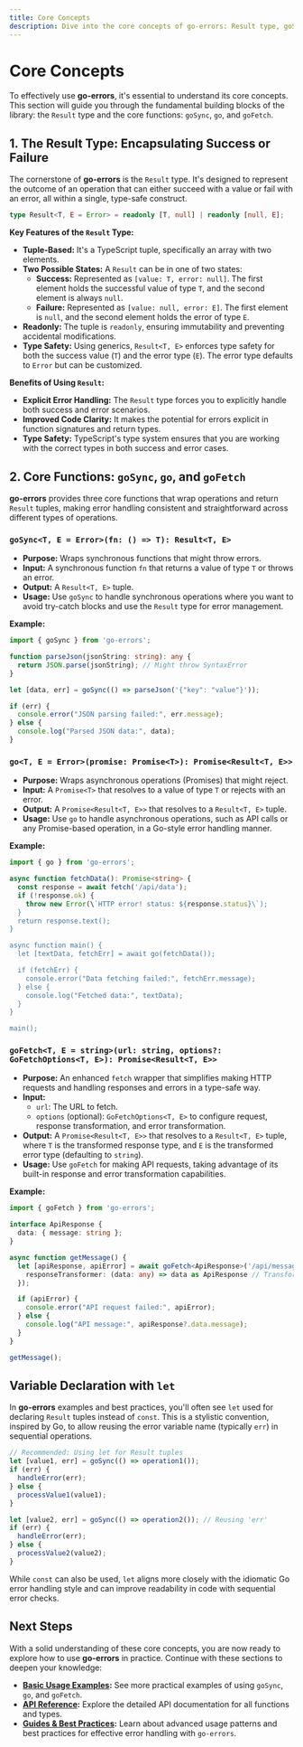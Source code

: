 ```yaml
---
title: Core Concepts
description: Dive into the core concepts of go-errors: Result type, goSync, go, and goFetch.
---
```


# Core Concepts

To effectively use **go-errors**, it's essential to understand its core concepts. This section will guide you through the fundamental building blocks of the library: the `Result` type and the core functions: `goSync`, `go`, and `goFetch`.

## 1. The Result Type: Encapsulating Success or Failure

The cornerstone of **go-errors** is the `Result` type. It's designed to represent the outcome of an operation that can either succeed with a value or fail with an error, all within a single, type-safe construct.

```typescript
type Result<T, E = Error> = readonly [T, null] | readonly [null, E];
```

**Key Features of the `Result` Type:**

- **Tuple-Based:**  It's a TypeScript tuple, specifically an array with two elements.
- **Two Possible States:**  A `Result` can be in one of two states:
    - **Success:** Represented as `[value: T, error: null]`. The first element holds the successful value of type `T`, and the second element is always `null`.
    - **Failure:** Represented as `[value: null, error: E]`. The first element is `null`, and the second element holds the error of type `E`.
- **Readonly:**  The tuple is `readonly`, ensuring immutability and preventing accidental modifications.
- **Type Safety:**  Using generics, `Result<T, E>` enforces type safety for both the success value (`T`) and the error type (`E`). The error type defaults to `Error` but can be customized.

**Benefits of Using `Result`:**

- **Explicit Error Handling:**  The `Result` type forces you to explicitly handle both success and error scenarios.
- **Improved Code Clarity:**  It makes the potential for errors explicit in function signatures and return types.
- **Type Safety:**  TypeScript's type system ensures that you are working with the correct types in both success and error cases.

## 2. Core Functions: `goSync`, `go`, and `goFetch`

**go-errors** provides three core functions that wrap operations and return `Result` tuples, making error handling consistent and straightforward across different types of operations.

### `goSync<T, E = Error>(fn: () => T): Result<T, E>`

- **Purpose:**  Wraps synchronous functions that might throw errors.
- **Input:**  A synchronous function `fn` that returns a value of type `T` or throws an error.
- **Output:**  A `Result<T, E>` tuple.
- **Usage:**  Use `goSync` to handle synchronous operations where you want to avoid try-catch blocks and use the `Result` type for error management.

**Example:**

```typescript
import { goSync } from 'go-errors';

function parseJson(jsonString: string): any {
  return JSON.parse(jsonString); // Might throw SyntaxError
}

let [data, err] = goSync(() => parseJson('{"key": "value"}'));

if (err) {
  console.error("JSON parsing failed:", err.message);
} else {
  console.log("Parsed JSON data:", data);
}
```

### `go<T, E = Error>(promise: Promise<T>): Promise<Result<T, E>>`

- **Purpose:**  Wraps asynchronous operations (Promises) that might reject.
- **Input:**  A `Promise<T>` that resolves to a value of type `T` or rejects with an error.
- **Output:**  A `Promise<Result<T, E>>` that resolves to a `Result<T, E>` tuple.
- **Usage:**  Use `go` to handle asynchronous operations, such as API calls or any Promise-based operation, in a Go-style error handling manner.

**Example:**

```typescript
import { go } from 'go-errors';

async function fetchData(): Promise<string> {
  const response = await fetch('/api/data');
  if (!response.ok) {
    throw new Error(\`HTTP error! status: ${response.status}\`);
  }
  return response.text();
}

async function main() {
  let [textData, fetchErr] = await go(fetchData());

  if (fetchErr) {
    console.error("Data fetching failed:", fetchErr.message);
  } else {
    console.log("Fetched data:", textData);
  }
}

main();
```

### `goFetch<T, E = string>(url: string, options?: GoFetchOptions<T, E>): Promise<Result<T, E>>`

- **Purpose:**  An enhanced `fetch` wrapper that simplifies making HTTP requests and handling responses and errors in a type-safe way.
- **Input:**
    - `url`: The URL to fetch.
    - `options` (optional):  `GoFetchOptions<T, E>` to configure request, response transformation, and error transformation.
- **Output:**  A `Promise<Result<T, E>>` that resolves to a `Result<T, E>` tuple, where `T` is the transformed response type, and `E` is the transformed error type (defaulting to `string`).
- **Usage:**  Use `goFetch` for making API requests, taking advantage of its built-in response and error transformation capabilities.

**Example:**

```typescript
import { goFetch } from 'go-errors';

interface ApiResponse {
  data: { message: string };
}

async function getMessage() {
  let [apiResponse, apiError] = await goFetch<ApiResponse>('/api/message', {
    responseTransformer: (data: any) => data as ApiResponse // Transform response data
  });

  if (apiError) {
    console.error("API request failed:", apiError);
  } else {
    console.log("API message:", apiResponse?.data.message);
  }
}

getMessage();
```

## Variable Declaration with `let`

In **go-errors** examples and best practices, you'll often see `let` used for declaring `Result` tuples instead of `const`. This is a stylistic convention, inspired by Go, to allow reusing the error variable name (typically `err`) in sequential operations.

```typescript
// Recommended: Using let for Result tuples
let [value1, err] = goSync(() => operation1());
if (err) {
  handleError(err);
} else {
  processValue1(value1);
}

let [value2, err] = goSync(() => operation2()); // Reusing 'err'
if (err) {
  handleError(err);
} else {
  processValue2(value2);
}
```

While `const` can also be used, `let` aligns more closely with the idiomatic Go error handling style and can improve readability in code with sequential error checks.

## Next Steps

With a solid understanding of these core concepts, you are now ready to explore how to use **go-errors** in practice. Continue with these sections to deepen your knowledge:

- **[Basic Usage Examples](/docs/getting-started/basic-usage):**  See more practical examples of using `goSync`, `go`, and `goFetch`.
- **[API Reference](/docs/api-reference):**  Explore the detailed API documentation for all functions and types.
- **[Guides & Best Practices](/docs/guides):**  Learn about advanced usage patterns and best practices for effective error handling with `go-errors`.

